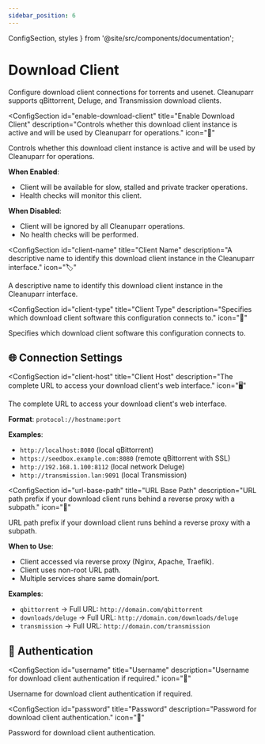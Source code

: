 ```yaml
---
sidebar_position: 6
---
```


  ConfigSection, 
  styles 
} from '@site/src/components/documentation';

# Download Client

Configure download client connections for torrents and usenet. Cleanuparr supports qBittorrent, Deluge, and Transmission download clients.

<div className={styles.documentationPage}>

<div className={styles.section}>

<ConfigSection
  id="enable-download-client"
  title="Enable Download Client"
  description="Controls whether this download client instance is active and will be used by Cleanuparr for operations."
  icon="🔄"
>

Controls whether this download client instance is active and will be used by Cleanuparr for operations.

**When Enabled**:
- Client will be available for slow, stalled and private tracker operations.
- Health checks will monitor this client.

**When Disabled**:
- Client will be ignored by all Cleanuparr operations.
- No health checks will be performed.

</ConfigSection>

<ConfigSection
  id="client-name"
  title="Client Name"
  description="A descriptive name to identify this download client instance in the Cleanuparr interface."
  icon="🏷️"
>

A descriptive name to identify this download client instance in the Cleanuparr interface.

</ConfigSection>

<ConfigSection
  id="client-type"
  title="Client Type"
  description="Specifies which download client software this configuration connects to."
  icon="📱"
>

Specifies which download client software this configuration connects to.

</ConfigSection>

</div>

<div className={styles.section}>

<h2 className={styles.sectionTitle}>
  <span className={styles.sectionIcon}>🌐</span>
  Connection Settings
</h2>

<ConfigSection
  id="client-host"
  title="Client Host"
  description="The complete URL to access your download client's web interface."
  icon="🖥️"
>

The complete URL to access your download client's web interface.

**Format**: `protocol://hostname:port`

**Examples**:
- `http://localhost:8080` (local qBittorrent)
- `https://seedbox.example.com:8080` (remote qBittorrent with SSL)
- `http://192.168.1.100:8112` (local network Deluge)
- `http://transmission.lan:9091` (local Transmission)

</ConfigSection>

<ConfigSection
  id="url-base-path"
  title="URL Base Path"
  description="URL path prefix if your download client runs behind a reverse proxy with a subpath."
  icon="📂"
>

URL path prefix if your download client runs behind a reverse proxy with a subpath.

**When to Use**:
- Client accessed via reverse proxy (Nginx, Apache, Traefik).
- Client uses non-root URL path.
- Multiple services share same domain/port.

**Examples**:
- `qbittorrent` → Full URL: `http://domain.com/qbittorrent`
- `downloads/deluge` → Full URL: `http://domain.com/downloads/deluge`
- `transmission` → Full URL: `http://domain.com/transmission`

</ConfigSection>

</div>

<div className={styles.section}>

<h2 className={styles.sectionTitle}>
  <span className={styles.sectionIcon}>🔐</span>
  Authentication
</h2>

<ConfigSection
  id="username"
  title="Username"
  description="Username for download client authentication if required."
  icon="👤"
>

Username for download client authentication if required.

</ConfigSection>

<ConfigSection
  id="password"
  title="Password"
  description="Password for download client authentication."
  icon="🔑"
>

Password for download client authentication.

</ConfigSection>

</div>

</div>
